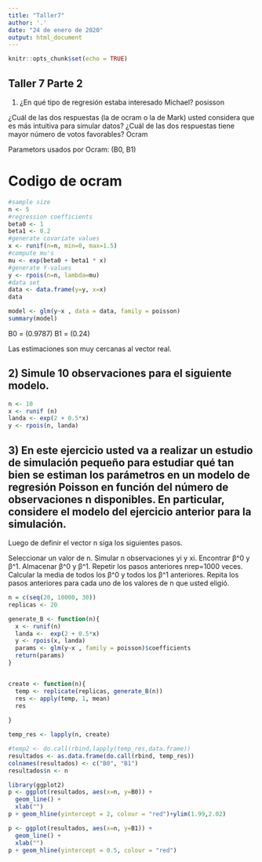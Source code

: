 ---
title: "Taller7"
author: '.'
date: "24 de enero de 2020"
output: html_document
---

```{r setup, include=FALSE}
knitr::opts_chunk$set(echo = TRUE)
```

## Taller 7 Parte 2

1)
¿En qué tipo de regresión estaba interesado Michael?
posisson

¿Cuál de las dos respuestas (la de ocram o la de Mark) usted considera que es más intuitiva para simular datos?
¿Cuál de las dos respuestas tiene mayor número de votos favorables?
Ocram

Parametors usados por Ocram: (B0, B1)


# Codigo de ocram

```{r}

#sample size
n <- 5
#regression coefficients
beta0 <- 1
beta1 <- 0.2
#generate covariate values
x <- runif(n=n, min=0, max=1.5)
#compute mu's
mu <- exp(beta0 + beta1 * x)
#generate Y-values
y <- rpois(n=n, lambda=mu)
#data set
data <- data.frame(y=y, x=x)
data

model <- glm(y~x , data = data, family = poisson)
summary(model)


```

B0 = (0.9787)
B1 = (0.24)


Las estimaciones son muy cercanas al vector real.



## 2) Simule 10 observaciones para el siguiente modelo.

```{r}
n <- 10
x <- runif (n)
landa <- exp(2 + 0.5*x)
y <- rpois(n, landa)


```


## 3) En este ejercicio usted va a realizar un estudio de simulación pequeño para estudiar qué tan bien se estiman los parámetros en un modelo de regresión Poisson en función del número de observaciones n disponibles. En particular, considere el modelo del ejercicio anterior para la simulación.


Luego de definir el vector n siga los siguientes pasos.

Seleccionar un valor de n.
Simular n observaciones yi y xi.
Encontrar β^0 y β^1.
Almacenar β^0 y β^1.
Repetir los pasos anteriores nrep=1000 veces.
Calcular la media de todos los β^0 y todos los β^1 anteriores.
Repita los pasos anteriores para cada uno de los valores de n que usted eligió.


```{r}
n = c(seq(20, 10000, 30))
replicas <- 20

generate_B <- function(n){
  x <- runif(n)
  landa <-  exp(2 + 0.5*x)
  y <- rpois(x, landa)
  params <- glm(y~x , family = poisson)$coefficients
  return(params)
}


create <- function(n){
  temp <- replicate(replicas, generate_B(n))
  res <- apply(temp, 1, mean)
  res
  
}

temp_res <- lapply(n, create)

#temp2 <- do.call(rbind,lapply(temp_res,data.frame))
resultados <- as.data.frame(do.call(rbind, temp_res))
colnames(resultados) <- c("B0", "B1")
resultados$n <- n


```





```{r}
library(ggplot2)
p <- ggplot(resultados, aes(x=n, y=B0)) +
  geom_line() + 
  xlab("")
p + geom_hline(yintercept = 2, colour = "red")+ylim(1.99,2.02)
```

```{r}
p <- ggplot(resultados, aes(x=n, y=B1)) +
  geom_line() + 
  xlab("")
p + geom_hline(yintercept = 0.5, colour = "red")
```

